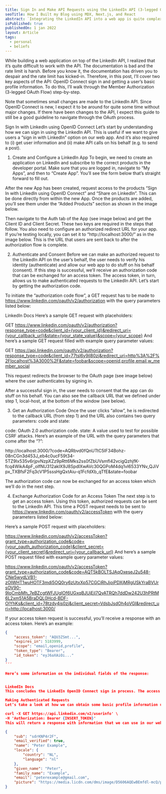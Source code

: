 ```yaml
---
title: Sign In and Make API Requests using the LinkedIn API (3-legged OAuth Flow)
seoTitle: How I Built my Blog using MDX, Next.js, and React
abstract: `Integrating the LinkedIn API into a web app is quite complex. This post breaks down how to sign in and get basic profile information.`
isPublished: true
publishedOn: 1 jan 2022
layout: Article
tags:
  - personal
  - beliefs
---
```


While building a web application on top of the LinkedIn API, I realized that it’s quite difficult to work with the API. The documentation is bad and the rate limit is harsh. Before you know it, the documentation has driven you to despair and the rate limit has kicked-in. Therefore, in this post, I’ll cover two key aspects of the API: OpenID Connect sign in and getting a user’s basic profile information. To do this, I’ll walk through the Member Authorization (3-legged OAuth Flow) step-by-step.

Note that sometimes small changes are made to the LinkedIn API. Since OpenID Connect is new, I expect it to be around for quite some time without major changes. If there have been changes to the API, I expect this guide to still be a good guideline to navigate through the OAuth process.

Sign In with LinkedIn using OpenID Connect
Let’s start by understanding how we can sign in using the LinkedIn API. This is useful if we want to give users a “sign in with LinkedIn” option on our web app. And it’s also required to (i) get user information and (ii) make API calls on his behalf (e.g. to send a post).

1. Create and Configure a LinkedIn App
To begin, we need to create an application on LinkedIn and subscribe to the correct products in the developer portal. Make sure that you are logged in, navigate to “My Apps”, and then to “Create App”. You’ll see the form below that’s straight forward to fill out.


After the new App has been created, request access to the products “Sign In with LinkedIn using OpenID Connect” and “Share on LinkedIn”. This can be done directly from within the new App. Once the products are added, you’ll see them under the “Added Products” section as shown in the image below.


Then navigate to the Auth tab of the App (see image below) and get the Client ID and Client Secret. These two keys are required in the steps that follow. You also need to configure an authorized redirect URL for your app. If you’re testing locally, you can set it to “http://localhost:3000/” as in the image below. This is the URL that users are sent back to after the authorization flow is complete.


2. Authenticate and Consent
Before we can make an authorized request to the LinkedIn API on the user’s behalf, the user needs to verify his identity (authenticate) and allow our web app to do stuff on his behalf (consent). If this step is successful, we’ll receive an authorization code that can be exchanged for an access token. The access token, in turn, allows us to make authenticated requests to the LinkedIn API. Let’s start by getting the authorization code.

To initiate the “authorization code flow”, a GET request has to be made to https://www.linkedin.com/oauth/v2/authorization with the query parameters listed below:


LinkedIn Docs
Here’s a sample GET request with placeholders:

GET https://www.linkedin.com/oauth/v2/authorization?response_type=code&client_id={your_client_id}&redirect_uri={your_callback_url}&state={your_state_value}&scope={your_scope}
And here’s a sample GET request filled with example query parameter values:

GET https://api.linkedin.com/oauth/v2/authorization?response_type=code&client_id=77tsl6y9il80zj&redirect_uri=http%3A%2F%2Flocalhost%3A3000%2F&state=foobar&scope=openid,profile,email,w_member_social

This request redirects the browser to the OAuth page (see image below) where the user authenticates by signing in.


After a successful sign in, the user needs to consent that the app can do stuff on his behalf. You can also see the callback URL that we defined under step 1, local-host, at the bottom of the window (see below).


3. Get an Authorization Code
Once the user clicks “allow”, he is redirected to the callback URL (from step 1) and the URL also contains two query parameters: code and state:

code: OAuth 2.0 authorization code.
state: A value used to test for possible CSRF attacks.
Here’s an example of the URL with the query parameters that come after the “?”:

http://localhost:3000/?code=AQRbvd0fQnUTtC5IF34Bohz-08nCGn3d453J_eb4c0ucF59t34-5TZ9Ix535v6rjpvNzpXZz9pRtt6Mks2ss0fZbUVsmfl42vcigQzhjfK-fcq4WikA4pF_oIfNU312aklX9J8SpdlXwAVc30QGPoM4dq1vI6533YNv_QJiVpx_TXBfsF2Fq3cV1P5sssHgQxtAiu-q1FcfdXb_qTfE&state=foobar

The authorization code can now be exchanged for an access token which we’ll do in the next step.

4. Exchange Authorization Code for an Access Token
The next step is to get an access token. Using this token, authorized requests can be sent to the LinkedIn API. This time a POST request needs to be sent to https://www.linkedin.com/oauth/v2/accessToken with the query parameters listed below:


Here’s a sample POST request with placeholders:

https://www.linkedin.com/oauth/v2/accessToken?grant_type=authorization_code&code={your_oauth_authorization_code}&client_secret={your_client_secret}&redirect_uri={your_callback_url}
And here’s a sample POST request filled with example query parameter values:

https://www.linkedin.com/oauth/v2/accessToken?grant_type=authorization_code&code=AQT5kBOLTSJAqOxeseJ2u548-CNe5wydLVB1-zOIWHT1wuHOTF3mdi5OQ0ry6zUtxXp57CGCiRhJjojPDXjMRgUSkYraBVUrsOV90-9loCmbMh_7eBZcgtWFJUgIOf6UGxqBJUjEjl7QyATRQh7ddDw242U3hPRtM6L2xm51A5BraDQL0Hcd-BDF-OIYhKs&client_id=78tzdy4is0zj&client_secret=VdsbJsdOh4oVGI&redirect_uri=http://localhost:3000/

If your access token request is successful, you’ll receive a response with an access token. Here’s an example:

```json
{
    "access_token": "AQU3ZSmt...",
    "expires_in": 5183999,
    "scope": "email,openid,profile",
    "token_type": "Bearer",
    "id_token": "eyJ6aXAiOi..."
}
´´´

Here’s some information on the individual fields of the response:


LinkedIn Docs
This concludes the LinkedIn OpenID Connect sign in process. The access token from the response above can be used to make authenticated requests on the user’s behalf. Let’s take a look at that in more detail below!

Making Authenticated Requests
Let’s take a look at how we can obtain some basic profile information using the access token that we obtained from the sign in process. To do this, all we need to do is send a GET request to https://api.linkedin.com/v2/userinfo with the access token:

curl -X GET https://api.linkedin.com/v2/userinfo' \
-H 'Authorization: Bearer {INSERT_TOKEN}'
This will return a response with information that we can use in our web app. It looks as follows:

{
    "sub": "sdrKNP4r2F",
    "email_verified": true,
    "name": "Peter Example",
    "locale": {
        "country": "NL",
        "language": "nl"
    },
    "given_name": "Peter",
    "family_name": "Example",
    "email": "peterexample@gmail.com",
    "picture": "https://media.licdn.com/dms/image/D5606AQEwBEmfdl-mcQ/profile-displayphoto-shrink_100_100/0/1715123659995?e=172065700&v=beta&t=Igql55Iv-tVDccAB-x6YX9Hw6f5WGYt8jRyiriNnM"
}